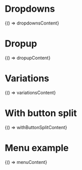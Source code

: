 
<Meta title="Dropdowns" />

# Dropdowns

<Canvas>
  <Story name="Basics" parameters={{ docs: { source: { code: dropdownsContent } } }}>
    {() => dropdownsContent}
  </Story>
</Canvas>

# Dropup

<Canvas>
  <Story name="Dropup" parameters={{ docs: { source: { code: dropupContent } } }}>
    {() => dropupContent}
  </Story>
</Canvas>

# Variations

<Canvas>
  <Story name="Variations" parameters={{ docs: { source: { code: variationsContent } } }}>
    {() => variationsContent}
  </Story>
</Canvas>

# With button split

<Canvas>
  <Story name="With button split" parameters={{ docs: { source: { code: withButtonSplitContent } } }}>
    {() => withButtonSplitContent}
  </Story>
</Canvas>

# Menu example

<Canvas>
  <Story name="Menu example" parameters={{ docs: { source: { code: menuContent } } }}>
    {() => menuContent}
  </Story>
</Canvas>
